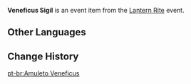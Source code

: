 {{Item Infobox
|id           = 000117
|image        = Item Veneficus Sigil.png
|type         = Event Items
|rarity       = 3
|description  = A resource used to build all manner of mechanisms in the Theater Mechanicus. Still, the word "veneficus" itself seems to come from some old book...
|source1      = Obtained by completing the [[Theater Mechanicus]] challenge
|event        = Lantern Rite
}}
'''Veneficus Sigil''' is an event item from the [[Lantern Rite]] event.

==Other Languages==
{{Other Languages
|en      = Veneficus Sigil
|zhs     = 奇术符
|zhs_rm  = Qí Shù Fú
|zht     = 奇術符
|zht_rm  = Qí Shù Fú
|zh_tl   = 
|ja      = 奇術符
|ja_rm   = Kijutsufu{{Assumed}}
|ja_tl   = Magic Charm
|ko      = 기술 부적
|ko_rm   = 
|ko_tl   = 
|es      = Ficha mágica
|es_tl   = Magical Token
|fr      = Jeton Veneficus
|fr_tl   = Veneficus Token
|ru      = Печать Венефикус
|ru_tl   = Veneficus Sigil
|th      = Veneficus Sigil
|vi      = Bùa Kỳ Thuật
|vi_tl   = 
|de      = Vorrichtungsmodul
|de_tl   = Contraption Module
|id      = Veneficus Sigil
|pt      = Amuleto Veneficus
|pt_tl   = Veneficus Amulet
}}

==Change History==
{{Change History|1.3}}

[[pt-br:Amuleto Veneficus]]